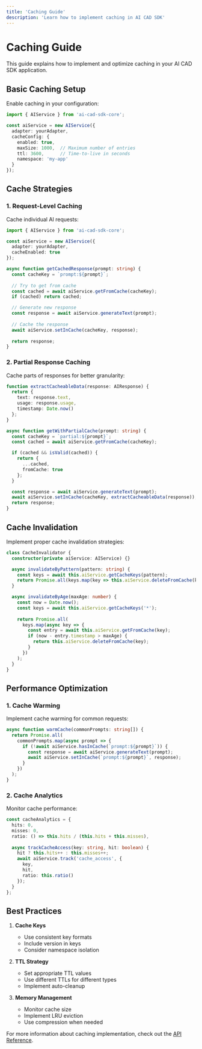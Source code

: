 ```yaml
---
title: 'Caching Guide'
description: 'Learn how to implement caching in AI CAD SDK'
---
```


# Caching Guide

This guide explains how to implement and optimize caching in your AI CAD SDK application.

## Basic Caching Setup

Enable caching in your configuration:

```typescript
import { AIService } from 'ai-cad-sdk-core';

const aiService = new AIService({
  adapter: yourAdapter,
  cacheConfig: {
    enabled: true,
    maxSize: 1000,  // Maximum number of entries
    ttl: 3600,      // Time-to-live in seconds
    namespace: 'my-app'
  }
});
```

## Cache Strategies

### 1. Request-Level Caching

Cache individual AI requests:

```typescript
import { AIService } from 'ai-cad-sdk-core';

const aiService = new AIService({
  adapter: yourAdapter,
  cacheEnabled: true
});

async function getCachedResponse(prompt: string) {
  const cacheKey = `prompt:${prompt}`;
  
  // Try to get from cache
  const cached = await aiService.getFromCache(cacheKey);
  if (cached) return cached;

  // Generate new response
  const response = await aiService.generateText(prompt);
  
  // Cache the response
  await aiService.setInCache(cacheKey, response);
  
  return response;
}
```

### 2. Partial Response Caching

Cache parts of responses for better granularity:

```typescript
function extractCacheableData(response: AIResponse) {
  return {
    text: response.text,
    usage: response.usage,
    timestamp: Date.now()
  };
}

async function getWithPartialCache(prompt: string) {
  const cacheKey = `partial:${prompt}`;
  const cached = await aiService.getFromCache(cacheKey);

  if (cached && isValid(cached)) {
    return {
      ...cached,
      fromCache: true
    };
  }

  const response = await aiService.generateText(prompt);
  await aiService.setInCache(cacheKey, extractCacheableData(response));
  return response;
}
```

## Cache Invalidation

Implement proper cache invalidation strategies:

```typescript
class CacheInvalidator {
  constructor(private aiService: AIService) {}

  async invalidateByPattern(pattern: string) {
    const keys = await this.aiService.getCacheKeys(pattern);
    return Promise.all(keys.map(key => this.aiService.deleteFromCache(key)));
  }

  async invalidateByAge(maxAge: number) {
    const now = Date.now();
    const keys = await this.aiService.getCacheKeys('*');
    
    return Promise.all(
      keys.map(async key => {
        const entry = await this.aiService.getFromCache(key);
        if (now - entry.timestamp > maxAge) {
          return this.aiService.deleteFromCache(key);
        }
      })
    );
  }
}
```

## Performance Optimization

### 1. Cache Warming

Implement cache warming for common requests:

```typescript
async function warmCache(commonPrompts: string[]) {
  return Promise.all(
    commonPrompts.map(async prompt => {
      if (!await aiService.hasInCache(`prompt:${prompt}`)) {
        const response = await aiService.generateText(prompt);
        await aiService.setInCache(`prompt:${prompt}`, response);
      }
    })
  );
}
```

### 2. Cache Analytics

Monitor cache performance:

```typescript
const cacheAnalytics = {
  hits: 0,
  misses: 0,
  ratio: () => this.hits / (this.hits + this.misses),
  
  async trackCacheAccess(key: string, hit: boolean) {
    hit ? this.hits++ : this.misses++;
    await aiService.track('cache_access', {
      key,
      hit,
      ratio: this.ratio()
    });
  }
};
```

## Best Practices

1. **Cache Keys**
   - Use consistent key formats
   - Include version in keys
   - Consider namespace isolation

2. **TTL Strategy**
   - Set appropriate TTL values
   - Use different TTLs for different types
   - Implement auto-cleanup

3. **Memory Management**
   - Monitor cache size
   - Implement LRU eviction
   - Use compression when needed

For more information about caching implementation, check out the [API Reference](/docs/api-reference/utils). 